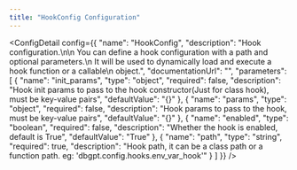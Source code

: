 ```yaml
---
title: "HookConfig Configuration"
---
```



<ConfigDetail config={{
  "name": "HookConfig",
  "description": "Hook configuration.\n\n    You can define a hook configuration with a path and optional parameters.\n    It will be used to dynamically load and execute a hook function or a callable\n    object.",
  "documentationUrl": "",
  "parameters": [
    {
      "name": "init_params",
      "type": "object",
      "required": false,
      "description": "Hook init params to pass to the hook constructor(Just for class hook), must be key-value pairs",
      "defaultValue": "{}"
    },
    {
      "name": "params",
      "type": "object",
      "required": false,
      "description": "Hook params to pass to the hook, must be key-value pairs",
      "defaultValue": "{}"
    },
    {
      "name": "enabled",
      "type": "boolean",
      "required": false,
      "description": "Whether the hook is enabled, default is True",
      "defaultValue": "True"
    },
    {
      "name": "path",
      "type": "string",
      "required": true,
      "description": "Hook path, it can be a class path or a function path. eg: 'dbgpt.config.hooks.env_var_hook'"
    }
  ]
}} />

